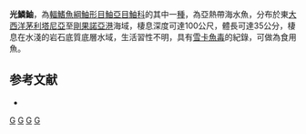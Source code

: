{{Speciesbox
| taxon = Scorpaena laevis
| status = NE
| status_system = IUCN3.1
| binomial_authority =  [[Troschel|Troschel]], 1866 
| synonyms = *''Scorpaena senegalensis, Steindachner, 1881''
}}
'''光鱗鮋'''，為[[輻鰭魚綱|輻鰭魚綱]][[鮋形目|鮋形目]][[鮋亞目|鮋亞目]][[鮋科|鮋科]]的其中一[[種|種]]，為亞熱帶海水魚，分布於東[[大西洋|大西洋]][[茅利塔尼亞|茅利塔尼亞]]至[[剛果|剛果]][[諾亞港|諾亞港]]海域，棲息深度可達100公尺，體長可達35公分，棲息在水淺的岩石底質底層水域，生活習性不明，具有[[雪卡魚毒|雪卡魚毒]]的紀錄，可做為食用魚。

==参考文献==
*{{FishBase_species|genus=Scorpaena|species=laevis|year=2014|month=7}}

{{taxonbar}}
[[Category:_1866年描述的鱼类|G]]
[[Category:食用魚|G]]
[[Category:有毒魚類|G]]
[[Category:鮋屬|G]]